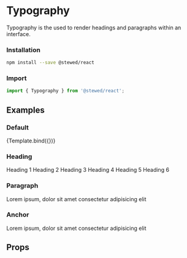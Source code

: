 
<Meta title="Components/Typography" component={Typography} />

# Typography

Typography is the used to render headings and paragraphs within an interface.

### Installation

```bash
npm install --save @stewed/react
```

### Import

```js
import { Typography } from '@stewed/react';
```

## Examples


### Default

<Canvas>
    <Story
        name="Base"
        args={{
            as: 'p',
            size: 'display-1',
            skin: 'primary',
            children: 'Aa',
        }}
    >
        {Template.bind({})}
    </Story>
</Canvas>

### Heading

<Canvas>
    <Story name="Heading">
        <Typography as="h1">Heading 1</Typography>
        <Typography as="h2">Heading 2</Typography>
        <Typography as="h3">Heading 3</Typography>
        <Typography as="h4">Heading 4</Typography>
        <Typography as="h5">Heading 5</Typography>
        <Typography as="h6">Heading 6</Typography>
    </Story>
</Canvas>

### Paragraph

<Canvas>
    <Story name="Paragraph">
        <Typography>Lorem ipsum, dolor sit amet consectetur adipisicing elit</Typography>
    </Story>
</Canvas>

### Anchor

<Canvas>
    <Story name="Anchor">
        <Typography as="a" href="/">
            Lorem ipsum, dolor sit amet consectetur adipisicing elit
        </Typography>
    </Story>
</Canvas>

## Props

<ArgsTable of={Typography} />
